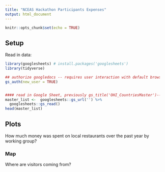```yaml
---
title: "NCEAS Hackathon Participants Expenses"
output: html_document
---
```


```r
knitr::opts_chunk$set(echo = TRUE)
```

## Setup



Read in data:

```r
library(googlesheets) # install.packages('googlesheets')
library(tidyverse)

```

```r
## authorize googledocs -- requires user interaction with default browser
gs_auth(new_user = TRUE) 


#### read in Google Sheet, previously gs_title('OHI_CountriesMaster')----
master_list <-  googlesheets::gs_url('') %>% 
  googlesheets::gs_read()   
head(master_list)
```



## Plots

How much money was spent on local restaurants over the past year by working group?





### Map

Where are visitors coming from?




